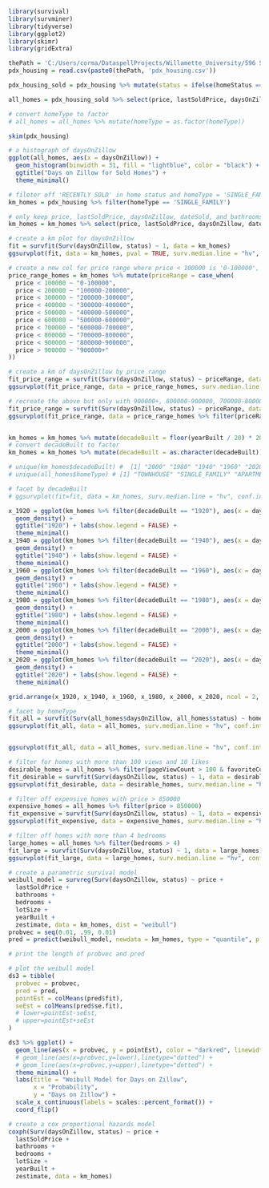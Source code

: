 ```r
library(survival)
library(survminer)
library(tidyverse)
library(ggplot2)
library(skimr)
library(gridExtra)
```

```r
thePath = 'C:/Users/corma/DataspellProjects/Willamette_University/596 Survial Analysis/Homework/Datasets/'
pdx_housing = read.csv(paste0(thePath, 'pdx_housing.csv'))

pdx_housing_sold = pdx_housing %>% mutate(status = ifelse(homeStatus == 'RECENTLY_SOLD', 1, 0))

all_homes = pdx_housing_sold %>% select(price, lastSoldPrice, daysOnZillow, dateSold, bathrooms, bedrooms, lotSize, yearBuilt, zestimate, status, pageViewCount, favoriteCount, homeType)

# convert homeType to factor
# all_homes = all_homes %>% mutate(homeType = as.factor(homeType))
```


```r
skim(pdx_housing)
```

```r
# a histograph of daysOnZillow
ggplot(all_homes, aes(x = daysOnZillow)) +
  geom_histogram(binwidth = 31, fill = "lightblue", color = "black") +
  ggtitle("Days on Zillow for Sold Homes") +
  theme_minimal()
```

```r
# fileter off 'RECENTLY SOLD' in home status and homeType = 'SINGLE_FAMILY'
km_homes = pdx_housing %>% filter(homeType == 'SINGLE_FAMILY')

# only keep price, lastSoldPrice, daysOnZillow, dateSold, and bathrooms, bedrooms, lotSize, yearBuilt, zestiamate
km_homes = km_homes %>% select(price, lastSoldPrice, daysOnZillow, dateSold, bathrooms, bedrooms, lotSize, yearBuilt, zestimate, status, pageViewCount, favoriteCount)
```


```r
# create a km plot for daysOnZillow
fit = survfit(Surv(daysOnZillow, status) ~ 1, data = km_homes)
ggsurvplot(fit, data = km_homes, pval = TRUE, surv.median.line = "hv", conf.int = TRUE) + ggtitle("KM curve for Single Family Homes")
```

```r
# create a new col for price range where price < 100000 is '0-100000', price < 200000 is '100000-200000', price < 300000 is '200000-300000', price < 400000 is '300000-400000', price < 500000 is '400000-500000', price < 600000 is '500000-600000', price < 700000 is '600000-700000', price < 800000 is '700000-800000', price < 900000 is '800000-900000', price > 900000 is '900000+'
price_range_homes = km_homes %>% mutate(priceRange = case_when(
  price < 100000 ~ "0-100000",
  price < 200000 ~ "100000-200000",
  price < 300000 ~ "200000-300000",
  price < 400000 ~ "300000-400000",
  price < 500000 ~ "400000-500000",
  price < 600000 ~ "500000-600000",
  price < 700000 ~ "600000-700000",
  price < 800000 ~ "700000-800000",
  price < 900000 ~ "800000-900000",
  price > 900000 ~ "900000+"
))
```

```r
# create a km of daysOnZillow by price range
fit_price_range = survfit(Surv(daysOnZillow, status) ~ priceRange, data = price_range_homes)
ggsurvplot(fit_price_range, data = price_range_homes, surv.median.line = "hv", conf.int = TRUE, pval = TRUE, legend.labs = c("0-100000", "100000-200000", "200000-300000", "300000-400000", "400000-500000", "500000-600000", "600000-700000", "700000-800000", "800000-900000", "900000+")) + ggtitle("KM Curve by Price Range")
```

```r
# recreate the above but only with 900000+, 800000-900000, 700000-800000, and 300000-400000
fit_price_range = survfit(Surv(daysOnZillow, status) ~ priceRange, data = price_range_homes %>% filter(priceRange %in% c("900000+", "800000-900000", "700000-800000", "300000-400000")))
ggsurvplot(fit_price_range, data = price_range_homes %>% filter(priceRange %in% c("900000+", "800000-900000", "700000-800000", "300000-400000")), surv.median.line = "hv", conf.int = TRUE, pval = TRUE, legend.labs = c("300000-400000", "700000-800000", "800000-900000", "900000+")) + ggtitle("KM Curve by Price Range")
```

```r

```
```r
km_homes = km_homes %>% mutate(decadeBuilt = floor(yearBuilt / 20) * 20)
# convert decadeBuilt to factor
km_homes = km_homes %>% mutate(decadeBuilt = as.character(decadeBuilt))
```
```r
# unique(km_homes$decadeBuilt) #  [1] "2000" "1980" "1940" "1960" "2020" "1920" "1900" "1880" "1860" "0"
# unique(all_homes$homeType) # [1] "TOWNHOUSE" "SINGLE_FAMILY" "APARTMENT"  "CONDO" "HOME_TYPE_UNKNOWN"
```

```r
# facet by decadeBuilt
# ggsurvplot(fit=fit, data = km_homes, surv.median.line = "hv", conf.int = TRUE, facet.by = "decadeBuilt") + ggtitle("Kaplan-Meier Curve for Days on Zillow by Decade Built for Single Family Homes")

x_1920 = ggplot(km_homes %>% filter(decadeBuilt == "1920"), aes(x = daysOnZillow, color = decadeBuilt)) +
  geom_density() +
  ggtitle("1920") + labs(show.legend = FALSE) +
  theme_minimal()
x_1940 = ggplot(km_homes %>% filter(decadeBuilt == "1940"), aes(x = daysOnZillow, color = decadeBuilt)) +
  geom_density() +
  ggtitle("1940") + labs(show.legend = FALSE) +
  theme_minimal()
x_1960 = ggplot(km_homes %>% filter(decadeBuilt == "1960"), aes(x = daysOnZillow, color = decadeBuilt)) +
  geom_density() +
  ggtitle("1960") + labs(show.legend = FALSE) +
  theme_minimal()
x_1980 = ggplot(km_homes %>% filter(decadeBuilt == "1980"), aes(x = daysOnZillow, color = decadeBuilt)) +
  geom_density() +
  ggtitle("1980") + labs(show.legend = FALSE) +
  theme_minimal()
x_2000 = ggplot(km_homes %>% filter(decadeBuilt == "2000"), aes(x = daysOnZillow, color = decadeBuilt)) +
  geom_density() +
  ggtitle("2000") + labs(show.legend = FALSE) +
  theme_minimal()
x_2020 = ggplot(km_homes %>% filter(decadeBuilt == "2020"), aes(x = daysOnZillow, color = decadeBuilt)) +
  geom_density() +
  ggtitle("2020") + labs(show.legend = FALSE) +
  theme_minimal()

grid.arrange(x_1920, x_1940, x_1960, x_1980, x_2000, x_2020, ncol = 2, name = "Decade Built")
```
```r
# facet by homeType
fit_all = survfit(Surv(all_homes$daysOnZillow, all_homes$status) ~ homeType, data = all_homes)
ggsurvplot(fit_all, data = all_homes, surv.median.line = "hv", conf.int = TRUE, facet.by = "homeType") + ggtitle("Kaplan-Meier Curve for Days on Zillow by Home Type")


ggsurvplot(fit_all, data = all_homes, surv.median.line = "hv", conf.int = TRUE, facet.by = "homeType")

```
```r
# filter for homes with more than 100 views and 10 likes
desirable_homes = all_homes %>% filter(pageViewCount > 100 & favoriteCount > 10)
fit_desirable = survfit(Surv(daysOnZillow, status) ~ 1, data = desirable_homes)
ggsurvplot(fit_desirable, data = desirable_homes, surv.median.line = "hv", conf.int = TRUE) + ggtitle("KM Curve for Desirable Homes")
```
```r
# filter off expensive homes with price > 850000
expensive_homes = all_homes %>% filter(price > 850000)
fit_expensive = survfit(Surv(daysOnZillow, status) ~ 1, data = expensive_homes)
ggsurvplot(fit_expensive, data = expensive_homes, surv.median.line = "hv", conf.int = TRUE) + ggtitle("KM Curve for Expensive Homes")
```
```r
# filter off homes with more than 4 bedrooms
large_homes = all_homes %>% filter(bedrooms > 4)
fit_large = survfit(Surv(daysOnZillow, status) ~ 1, data = large_homes)
ggsurvplot(fit_large, data = large_homes, surv.median.line = "hv", conf.int = TRUE) + ggtitle("Kaplan-Meier Curve for Days on Zillow for Large Homes")
```
```r
# create a parametric survival model
weibull_model = survreg(Surv(daysOnZillow, status) ~ price +
  lastSoldPrice +
  bathrooms +
  bedrooms +
  lotSize +
  yearBuilt +
  zestimate, data = km_homes, dist = "weibull")
probvec = seq(0.01, .99, 0.01)
pred = predict(weibull_model, newdata = km_homes, type = "quantile", p = probvec)
```
```r
# print the length of probvec and pred
```

```r


# plot the weibull model
ds3 = tibble(
  probvec = probvec,
  pred = pred,
  pointEst = colMeans(pred$fit),
  seEst = colMeans(pred$se.fit),
  # lower=pointEst-seEst,
  # upper=pointEst+seEst
)

ds3 %>% ggplot() +
  geom_line(aes(x = probvec, y = pointEst), color = "darkred", linewidth = 1.2) +
  # geom_line(aes(x=probvec,y=lower),linetype="dotted") +
  # geom_line(aes(x=probvec,y=upper),linetype="dotted") +
  theme_minimal() +
  labs(title = "Weibull Model for Days on Zillow",
       x = "Probability",
       y = "Days on Zillow") +
  scale_x_continuous(labels = scales::percent_format()) +
  coord_flip()

```

```r
# create a cox proportional hazards model
coxph(Surv(daysOnZillow, status) ~ price +
  lastSoldPrice +
  bathrooms +
  bedrooms +
  lotSize +
  yearBuilt +
  zestimate, data = km_homes)
```

